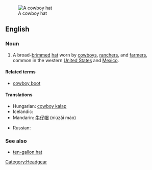 [[Image:Felthat.jpg|thumb|A cowboy hat]]
==English==
{{wikipedia}}

===Noun===
{{en-noun|sg=[[cowboy]] [[hat]]}}

# A broad-[[brim]]med [[hat]] worn by [[cowboy]]s, [[rancher]]s, and [[farmer]]s, common in the western [[United States]] and [[Mexico]].

====Related terms====
* [[cowboy boot]]

====Translations====
{{trans-top|broad-brimmed hat worn by cowboys}}
* Hungarian: [[cowboy kalap]]
* Icelandic: {{t|is|kúrekahattur|m}}
* Mandarin: [[牛仔帽]] (niúzǎi mào)
{{trans-mid}}
* Russian: {{t|ru|ковбойка|f|tr=kovbójka|sc=Cyrl}}
{{trans-bottom}}

===See also===
* [[ten-gallon hat]]

[[Category:Headgear]]